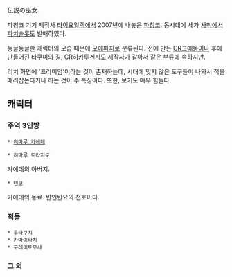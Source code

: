 伝説の巫女.

파칭코 기기 제작사 [[타이요일렉]]에서 2007년에 내놓은 [[파칭코]]. 동시대에 세가 [[사미]]에서 [[파치슬롯]]도 발매하였다.

둥글둥글한 캐릭터의 모습 때문에 [[모에파치]]로 분류된다. 전에 만든 [[CR고에몽]]이나 후에 만들어진 [[타쿠미의 길]], CR[[히카루겐지]]도 제작사가 같아서 같은 부류에 속하지만.

리치 화면에 '프리미엄'이라는 것이 존재하는데, 시대에 맞지 않은 도구들이 나와서 적을 때려잡는다거나 하는 것이 주 특징이다. 또한, 보기도 매우 힘들다.

== 캐릭터 ==
=== 주역 3인방 ===
 * [[히마루 카에데]]

 * 히마루 토라지로
카에데의 아버지.
 * 텐코
카에데의 동료. 반인반요의 천호이다.
=== 적들 ===
 * 후타쿠치
 * 카마이타치
 * 구레이토무샤
=== 그 외 ===

